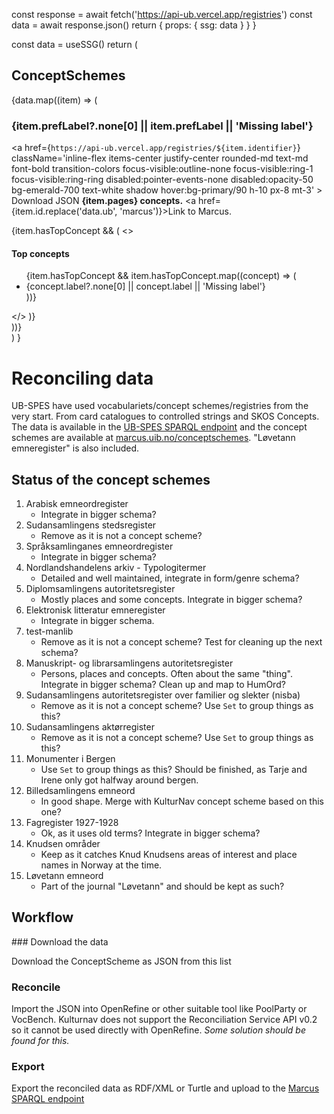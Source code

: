 
  const response = await fetch('https://api-ub.vercel.app/registries')
  const data = await response.json()
  return {
    props: {
      ssg: data
    }
  }
}
 
  const data = useSSG()
  return (
    <div>
      <h2>ConceptSchemes</h2>
      {data.map((item) => (
        <div key={item.id}>
          <h3>{item.prefLabel?.none[0] || item.prefLabel || 'Missing label'}</h3>
          <p className="flex gap-5 items-baseline">
          <a 
            href={`https://api-ub.vercel.app/registries/${item.identifier}`} 
            className='inline-flex items-center justify-center rounded-md text-md font-bold transition-colors focus-visible:outline-none focus-visible:ring-1 focus-visible:ring-ring disabled:pointer-events-none disabled:opacity-50 bg-emerald-700 text-white shadow hover:bg-primary/90 h-10 px-8 mt-3'
          >
          Download JSON
          </a> 
            <strong>{item.pages} concepts.</strong> 
            <a href={item.id.replace('data.ub', 'marcus')}>Link to Marcus.</a>
          </p>
          {item.hasTopConcept && (
            <>
            <h4>Top concepts</h4>
            <ul>
              {item.hasTopConcept && item.hasTopConcept.map((concept) => (
                <li key={concept.id}>{concept.label?.none[0] || concept.label || 'Missing label'}</li>
              ))} 
            </ul> 
            </>
           )}
        </div>
      ))}
    </div>
  )
}

# Reconciling data

UB-SPES have used vocabulariets/concept schemes/registries from the very start. From card catalogues to controlled strings and SKOS Concepts. The data is available in the [UB-SPES SPARQL endpoint](https://sparql.ub.uib.no/sparql) and the concept schemes are available at [marcus.uib.no/conceptschemes](https://marcus.uib.no/conceptschemes). "Løvetann emneregister" is also included.

## Status of the concept schemes
 
1. Arabisk emneordregister
    * Integrate in bigger schema?
1. Sudansamlingens stedsregister
    * Remove as it is not a concept scheme?
1. Språksamlinganes emneordregister
    * Integrate in bigger schema?
1. Nordlandshandelens arkiv - Typologitermer
    * Detailed and well maintained, integrate in form/genre schema?
1. Diplomsamlingens autoritetsregister
    * Mostly places and some concepts. Integrate in bigger schema?
1. Elektronisk litteratur emneregister
    * Integrate in bigger schema.
1. test-manlib
    * Remove as it is not a concept scheme? Test for cleaning up the next schema?
1. Manuskript- og librarsamlingens autoritetsregister
    * Persons, places and concepts. Often about the same "thing". Integrate in bigger schema? Clean up and map to HumOrd?
1. Sudansamlingens autoritetsregister over familier og slekter (nisba)
    * Remove as it is not a concept scheme? Use `Set` to group things as this?
1. Sudansamlingens aktørregister
    * Remove as it is not a concept scheme? Use `Set` to group things as this?
1. Monumenter i Bergen
    * Use `Set` to group things as this? Should be finished, as Tarje and Irene only got halfway around bergen.
1. Billedsamlingens emneord
    * In good shape. Merge with KulturNav concept scheme based on this one?
1. Fagregister 1927-1928
    * Ok, as it uses old terms? Integrate in bigger schema?
1. Knudsen områder
    * Keep as it catches Knud Knudsens areas of interest and place names in Norway at the time.
1. Løvetann emneord
    * Part of the journal "Løvetann" and should be kept as such? 


## Workflow

<Steps>
### Download the data
 
Download the ConceptScheme as JSON from this list
 
### Reconcile
 
Import the JSON into OpenRefine or other suitable tool like PoolParty or VocBench. Kulturnav does not support the Reconciliation Service API v0.2 so it cannot be used directly with OpenRefine. _Some solution should be found for this._

### Export

Export the reconciled data as RDF/XML or Turtle and upload to the [Marcus SPARQL endpoint](https://sparql.ub.uib.no/sparql)

</Steps>
 
<NextraRegistries />